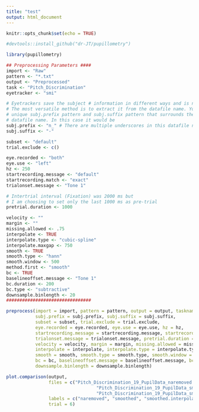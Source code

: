 ```yaml
---
title: "test"
output: html_document
---
```


```r
knitr::opts_chunk$set(echo = TRUE)
```

```r
#devtools::install_github("dr-JT/pupillometry")

library(pupillometry)
```

```r
## Preprocessing Parameters ####
import <- "Raw"
pattern <- "*.txt"
output <- "Preprocessed"
task <- "Pitch_Discrimination"
eyetracker <- "smi"

# Eyetrackers save the subject # information in different ways and is not always easy to obtain
# The most versatile method is to extract it from the datafile name. You need to identify a
# unique subj.prefix pattern and subj.suffix pattern that surrounds the subject # in the
# datafile name. In this case it would be
subj.prefix <- "n_" # There are multiple underscores in this datafile name so it needs to be more specific "n_"
subj.suffix <- "-"

subset <- "default"
trial.exclude <- c()

eye.recorded <- "both"
eye.use <- "left"
hz <- 250
startrecording.message <- "default"
startrecording.match <- "exact"
trialonset.message <- "Tone 1"

# Intertrial interval (Fixation) was 2000 ms but
# I am choosing to set only the last 1000 ms as pre-trial
pretrial.duration <- 1000

velocity <- ""
margin <- ""
missing.allowed <- .75
interpolate <- TRUE
interpolate.type <- "cubic-spline"
interpolate.maxgap <- 750
smooth <- TRUE
smooth.type <- "hann"
smooth.window <- 500
method.first <- "smooth"
bc <- TRUE
baselineoffset.message <- "Tone 1"
bc.duration <- 200
bc.type <- "subtractive"
downsample.binlength <- 20
################################
```


```r
preprocess(import = import, pattern = pattern, output = output, taskname = task, eyetracker = eyetracker,
           subj.prefix = subj.prefix, subj.suffix = subj.suffix,
           subset = subset, trial.exclude = trial.exclude,
           eye.recorded = eye.recorded, eye.use = eye.use, hz = hz,
           startrecording.message = startrecording.message, startrecording.match = startrecording.match,
           trialonset.message = trialonset.message, pretrial.duration = pretrial.duration,
           velocity = velocity, margin = margin, missing.allowed = missing.allowed,
           interpolate = interpolate, interpolate.type = interpolate.type, interpolate.maxgap = interpolate.maxgap,
           smooth = smooth, smooth.type = smooth.type, smooth.window = smooth.window, method.first = method.first,
           bc = bc, baselineoffset.message = baselineoffset.message, bc.duration = bc.duration, bc.type = bc.type,
           downsample.binlength = downsample.binlength)
```

```r
plot.comparison(output, 
                files = c("Pitch_Discrimination_19_PupilData_naremoved.bc.ds.txt",
                                  "Pitch_Discrimination_19_PupilData_smoothed.bc.ds.txt",
                                  "Pitch_Discrimination_19_PupilData_smoothed.interpolated.bc.ds.txt"),
                labels = c("naremoved", "smoothed", "smoothed.interpolated"),
                trial = 6)
```




